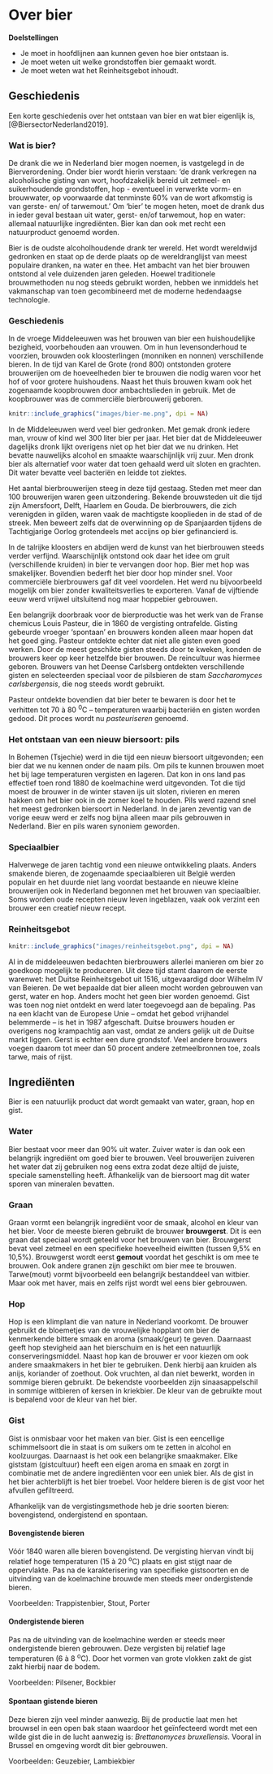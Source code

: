 <!-- # (PART) Deel 1 {-} -->
# Over bier

**Doelstellingen**

-  Je moet in hoofdlijnen aan kunnen geven hoe bier ontstaan is.
-  Je moet weten uit welke grondstoffen bier gemaakt wordt.
-  Je moet weten wat het Reinheitsgebot inhoudt.

## Geschiedenis

Een korte geschiedenis over het ontstaan van bier en wat bier eigenlijk is, [@BiersectorNederland2019].

### Wat is bier?

De drank die we in Nederland bier mogen noemen, is vastgelegd in de Bierverordening. Onder bier wordt hierin verstaan: ‘de drank verkregen na alcoholische gisting van wort, hoofdzakelijk bereid uit zetmeel- en suikerhoudende grondstoffen, hop - eventueel in verwerkte vorm- en brouwwater, op voorwaarde dat tenminste 60% van de wort afkomstig is van gerste- en/ of tarwemout.’ Om ‘bier’ te mogen heten, moet de drank dus in ieder geval bestaan uit water, gerst- en/of tarwemout, hop en water: allemaal natuurlijke ingrediënten. Bier kan dan ook met recht een natuurproduct genoemd worden.

Bier is de oudste alcoholhoudende drank ter wereld. Het wordt wereldwijd gedronken en staat op de derde plaats op de wereldranglijst van meest populaire dranken, na water en thee. Het ambacht van het bier brouwen ontstond al vele duizenden jaren geleden. Hoewel traditionele brouwmethoden nu nog steeds gebruikt worden, hebben we inmiddels het vakmanschap van toen gecombineerd met de moderne hedendaagse technologie.

### Geschiedenis

In de vroege Middeleeuwen was het brouwen van bier een huishoudelijke bezigheid, voorbehouden aan vrouwen. Om in hun levensonderhoud te voorzien, brouwden ook kloosterlingen (monniken en nonnen) verschillende bieren. In de tijd van Karel de Grote (rond 800) ontstonden grotere brouwerijen om de hoeveelheden bier te brouwen die nodig waren voor het hof of voor grotere huishoudens. Naast het thuis brouwen kwam ook het zogenaamde koopbrouwen door ambachtslieden in gebruik. Met de koopbrouwer was de commerciële bierbrouwerij geboren.

```r
knitr::include_graphics("images/bier-me.png", dpi = NA)
```

In de Middeleeuwen werd veel bier gedronken. Met gemak dronk iedere man, vrouw of kind wel 300 liter bier per jaar. Het bier dat de Middeleeuwer dagelijks dronk lijkt overigens niet op het bier dat we nu drinken. Het bevatte nauwelijks alcohol en smaakte waarschijnlijk vrij zuur. Men dronk bier als alternatief voor water dat toen gehaald werd uit sloten en grachten. Dit water bevatte veel bacteriën en leidde tot ziektes.

Het aantal bierbrouwerijen steeg in deze tijd gestaag. Steden met meer dan 100 brouwerijen waren geen uitzondering. Bekende brouwsteden uit die tijd zijn Amersfoort, Delft, Haarlem en Gouda. De bierbrouwers, die zich verenigden in gilden, waren vaak de machtigste kooplieden in de stad of de streek. Men beweert zelfs dat de overwinning op de Spanjaarden tijdens de Tachtigjarige Oorlog grotendeels met accijns op bier gefinancierd is.

In de talrijke kloosters en abdijen werd de kunst van het bierbrouwen steeds verder verfijnd. Waarschijnlijk ontstond ook daar het idee om gruit (verschillende kruiden) in bier te vervangen door hop. Bier met hop was smakelijker. Bovendien bederft het bier door hop minder snel. Voor commerciële bierbrouwers gaf dit veel voordelen. Het werd nu bijvoorbeeld mogelijk om bier zonder kwaliteitsverlies te exporteren. Vanaf de vijftiende eeuw werd vrijwel uitsluitend nog maar hoppebier gebrouwen.

Een belangrijk doorbraak voor de bierproductie was het werk van de Franse chemicus Louis Pasteur, die in 1860 de vergisting ontrafelde. Gisting gebeurde vroeger ‘spontaan’ en brouwers konden alleen maar hopen dat het goed ging. Pasteur ontdekte echter dat niet alle gisten even goed werken. Door de meest geschikte gisten steeds door te kweken, konden de brouwers keer op keer hetzelfde bier brouwen. De reincultuur was hiermee geboren. Brouwers van het Deense Carlsberg ontdekten verschillende gisten en selecteerden speciaal voor de pilsbieren de stam *Saccharomyces carlsbergensis*, die nog steeds wordt gebruikt.

Pasteur ontdekte bovendien dat bier beter te bewaren is door het te verhitten tot 70 à 80 ^0^C – temperaturen waarbij bacteriën
en gisten worden gedood. Dit proces wordt nu *pasteuriseren* genoemd.

### Het ontstaan van een nieuw biersoort: pils

In Bohemen (Tsjechie) werd in die tijd een nieuw biersoort uitgevonden; een bier dat we nu kennen onder de naam pils. Om pils te kunnen brouwen moet het bij lage temperaturen vergisten en lageren. Dat kon in ons land pas effectief toen rond 1880 de koelmachine werd uitgevonden. Tot die tijd moest de brouwer in de winter staven ijs uit sloten, rivieren en meren hakken om het bier ook in de zomer koel te houden. Pils werd razend snel het meest gedronken biersoort in Nederland. In de jaren zeventig van de vorige eeuw werd er zelfs nog bijna alleen maar pils gebrouwen in Nederland. Bier en pils waren synoniem geworden.

### Speciaalbier

Halverwege de jaren tachtig vond een nieuwe ontwikkeling plaats. Anders smakende bieren, de zogenaamde speciaalbieren uit België werden populair en het duurde niet lang voordat bestaande en nieuwe kleine brouwerijen ook in Nederland begonnen met het brouwen van speciaalbier. Soms worden oude recepten nieuw leven ingeblazen, vaak ook verzint een brouwer een creatief nieuw recept.

### Reinheitsgebot

```r
knitr::include_graphics("images/reinheitsgebot.png", dpi = NA)
```

Al in de middeleeuwen bedachten bierbrouwers allerlei manieren om bier zo goedkoop mogelijk te produceren. Uit deze tijd stamt daarom de eerste warenwet: het Duitse Reinheitsgebot uit 1516, uitgevaardigd door Wilhelm IV van Beieren. De wet bepaalde dat bier alleen mocht worden gebrouwen van gerst, water en hop. Anders mocht het geen bier worden genoemd. Gist was toen nog niet ontdekt en werd later toegevoegd aan de bepaling. Pas na een klacht van de Europese Unie – omdat het gebod vrijhandel belemmerde – is het in 1987 afgeschaft. Duitse brouwers houden er overigens nog krampachtig aan vast, omdat ze anders gelijk uit de Duitse markt liggen. Gerst is echter een dure grondstof. Veel andere brouwers voegen daarom tot meer dan 50 procent andere zetmeelbronnen toe, zoals tarwe, mais of rijst.

## Ingrediënten

Bier is een natuurlijk product dat wordt gemaakt van water, graan, hop en gist.

### Water

Bier bestaat voor meer dan 90% uit water. Zuiver water is dan ook een belangrijk ingrediënt om goed bier te brouwen. Veel brouwerijen zuiveren het water dat zij gebruiken nog eens extra zodat deze altijd de juiste, speciale samenstelling heeft. Afhankelijk van de biersoort mag dit water sporen van mineralen bevatten.

### Graan

Graan vormt een belangrijk ingrediënt voor de smaak, alcohol en kleur van het bier. Voor de meeste bieren gebruikt de brouwer **brouwgerst**. Dit is een graan dat speciaal wordt geteeld voor het brouwen van bier. Brouwgerst bevat veel zetmeel en een specifieke hoeveelheid eiwitten (tussen 9,5% en 10,5%). Brouwgerst wordt eerst **gemout** voordat het geschikt is om mee te brouwen. Ook andere granen zijn geschikt om bier mee te brouwen. Tarwe(mout) vormt bijvoorbeeld een belangrijk bestanddeel van witbier. Maar ook met haver, mais en zelfs rijst wordt wel eens bier gebrouwen.

### Hop

Hop is een klimplant die van nature in Nederland voorkomt. De brouwer gebruikt de bloemetjes van de vrouwelijke hopplant om bier de kenmerkende bittere smaak en aroma (smaak/geur) te geven. Daarnaast geeft hop stevigheid aan het bierschuim en is het een natuurlijk conserveringsmiddel. Naast hop kan de brouwer er voor kiezen om ook andere smaakmakers in het bier te gebruiken. Denk hierbij aan kruiden als anijs, koriander of zoethout. Ook vruchten, al dan niet bewerkt, worden in sommige bieren gebruikt. De bekendste voorbeelden zijn sinaasappelschil in sommige witbieren of kersen in kriekbier. De kleur van de gebruikte mout is bepalend voor de kleur van het bier.

### Gist

Gist is onmisbaar voor het maken van bier. Gist is een eencellige schimmelsoort die in staat is om suikers om te zetten in alcohol en koolzuurgas. Daarnaast is het ook een belangrijke smaakmaker. Elke giststam (gistcultuur) heeft een eigen aroma en smaak en zorgt in combinatie met de andere ingrediënten voor een uniek bier. Als de gist in het bier achterblijft is het bier troebel. Voor heldere bieren is de gist voor het afvullen gefiltreerd.

Afhankelijk van de vergistingsmethode heb je drie soorten bieren: bovengistend, ondergistend en spontaan.

#### Bovengistende bieren {-}

Vóór 1840 waren alle bieren bovengistend. De vergisting hiervan vindt bij relatief hoge temperaturen (15 à 20 ^o^C) plaats en gist stijgt naar de oppervlakte. Pas na de karakterisering van specifieke gistsoorten en de uitvinding van de koelmachine brouwde men steeds meer ondergistende bieren.

Voorbeelden: Trappistenbier, Stout, Porter

#### Ondergistende bieren {-}

Pas na de uitvinding van de koelmachine werden er steeds meer ondergistende bieren gebrouwen. Deze vergisten bij relatief lage temperaturen (6 à 8 ^o^C). Door het vormen van grote vlokken zakt de gist zakt hierbij naar de bodem.

Voorbeelden: Pilsener, Bockbier

#### Spontaan gistende bieren {-}

Deze bieren zijn veel minder aanwezig. Bij de productie laat men het brouwsel in een open bak staan waardoor het geïnfecteerd wordt met een wilde gist die in de lucht aanwezig is: *Brettanomyces bruxellensis*. Vooral in Brussel en omgeving wordt dit bier gebrouwen.

Voorbeelden: Geuzebier, Lambiekbier
